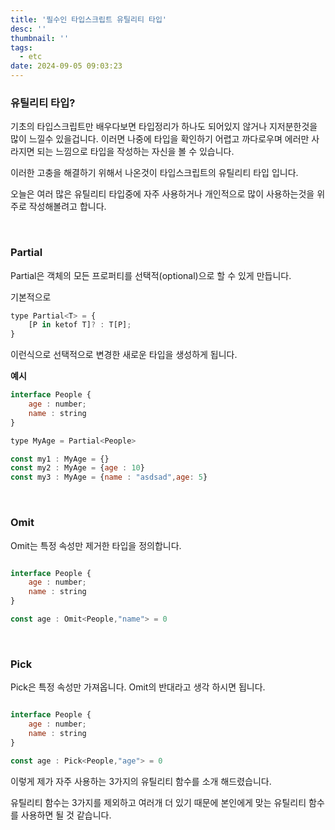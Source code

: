 ```yaml
---
title: '필수인 타입스크립트 유틸리티 타입'
desc: ''
thumbnail: ''
tags:
  - etc
date: 2024-09-05 09:03:23
---
```


### 유틸리티 타입?
기초의 타입스크립트만 배우다보면 타입정리가 하나도 되어있지 않거나 지저분한것을 많이 느낄수 있을겁니다.
이러면 나중에 타입을 확인하기 어렵고 까다로우며 에러만 사라지면 되는 느낌으로 타입을 작성하는 자신을 볼 수 있습니다.

이러한 고충을 해결하기 위해서 나온것이 타입스크립트의 유틸리티 타입 입니다.

오늘은 여러 많은 유틸리티 타입중에 자주 사용하거나 개인적으로 많이 사용하는것을 위주로 작성해볼려고 합니다.

<br/>

### Partial
Partial은 객체의 모든 프로퍼티를 선택적(optional)으로 할 수 있게 만듭니다.

기본적으로
```jsx
type Partial<T> = {
    [P in ketof T]? : T[P];
}
```
이런식으로 선택적으로 변경한 새로운 타입을 생성하게 됩니다.

**예시**
```jsx 
interface People {
    age : number;
    name : string   
}

type MyAge = Partial<People>

const my1 : MyAge = {}
const my2 : MyAge = {age : 10}
const my3 : MyAge = {name : "asdsad",age: 5}

```

<br/>

### Omit
Omit는 특정 속성만 제거한 타입을 정의합니다.

```jsx

interface People {
    age : number;
    name : string   
}

const age : Omit<People,"name"> = 0

```

<br/>

### Pick
Pick은 특정 속성만 가져옵니다. Omit의 반대라고 생각 하시면 됩니다.

```jsx

interface People {
    age : number;
    name : string   
}

const age : Pick<People,"age"> = 0

```


이렇게 제가 자주 사용하는 3가지의 유틸리티 함수를 소개 해드렸습니다.

유틸리티 함수는 3가지를 제외하고 여러개 더 있기 때문에 본인에게 맞는 유틸리티 함수를 사용하면 될 것 같습니다.
